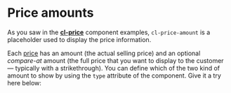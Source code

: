 
<Meta of={Stories} />

# Price amounts

As you saw in the [**cl-price**](?path=/docs/components-price-cl-price--docs) component examples, `cl-price-amount` is a placeholder used to display the price information.

Each [price](https://docs.commercelayer.io/core/v/api-reference/prices) has an amount (the actual selling price) and an optional *compare-at* amount (the full price that you want to display to the customer — typically with a strikethrough). You can define which of the two kind of amount to show by using the `type` attribute of the component. Give it a try here below: 

<Canvas of={Stories.Basic} />

<Controls of={Stories.Basic} />
